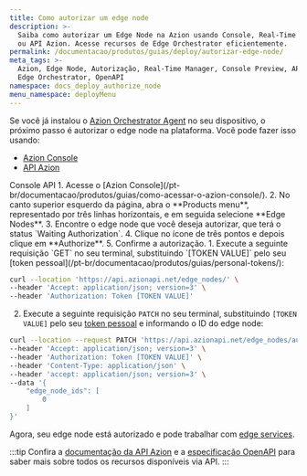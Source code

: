 ```yaml
---
title: Como autorizar um edge node
description: >-
  Saiba como autorizar um Edge Node na Azion usando Console, Real-Time Manager
  ou API Azion. Acesse recursos de Edge Orchestrator eficientemente.
permalink: /documentacao/produtos/guias/deploy/autorizar-edge-node/
meta_tags: >-
  Azion, Edge Node, Autorização, Real-Time Manager, Console Preview, API Azion,
  Edge Orchestrator, OpenAPI
namespace: docs_deploy_authorize_node
menu_namespace: deployMenu
---
```




Se você já instalou o [Azion Orchestrator Agent]() no seu dispositivo, o próximo passo é autorizar o edge node na plataforma. Você pode fazer isso usando:

- [Azion Console](/pt-br/documentacao/produtos/guias/como-acessar-o-azion-console/)
- [API Azion](https://api.azion.com)

<LinkButton link="/pt-br/documentacao/produtos/guias/deploy/instalar-orchestrator-agent/" label="instalar o orchestrator agent" severity="secondary" />

<Tabs client:visible>
    <Fragment slot="tab.console">Console</Fragment>
    <Fragment slot="tab.api">API</Fragment>

<Fragment slot="panel.console">
1. Acesse o [Azion Console](/pt-br/documentacao/produtos/guias/como-acessar-o-azion-console/).
2. No canto superior esquerdo da página, abra o **Products menu**, representado por três linhas horizontais, e em seguida selecione **Edge Nodes**.
3. Encontre o edge node que você deseja autorizar, que terá o status `Waiting Authorization`.
4. Clique no ícone de três pontos e depois clique em **Authorize**.
5. Confirme a autorização.
</Fragment>

<Fragment slot="panel.api">
1. Execute a seguinte requisição `GET` no seu terminal, substituindo `[TOKEN VALUE]` pelo seu [token pessoal](/pt-br/documentacao/produtos/guias/personal-tokens/):

```bash 
curl --location 'https://api.azionapi.net/edge_nodes/' \
--header 'Accept: application/json; version=3' \
--header 'Authorization: Token [TOKEN VALUE]'
```

2. Execute a seguinte requisição `PATCH` no seu terminal, substituindo `[TOKEN VALUE]` pelo seu [token pessoal](/pt-br/documentacao/produtos/guias/personal-tokens/) e informando o ID do edge node:

```bash 
curl --location --request PATCH 'https://api.azionapi.net/edge_nodes/authorize' \
--header 'Accept: application/json; version=3' \
--header 'Authorization: Token [TOKEN VALUE]' \
--header 'Content-Type: application/json' \
--header 'accept: application/json; version=3' \
--data '{
    "edge_node_ids": [
        0
    ]
}'
```

Agora, seu edge node está autorizado e pode trabalhar com [edge services](/en/documentation/products/deploy/edge-orchestrator/edge-services/). 

:::tip
Confira a [documentação da API Azion](https://api.azion.com/) e a [especificação OpenAPI](https://github.com/aziontech/azionapi-openapi/) para saber mais sobre todos os recursos disponíveis via API.
:::
</Fragment>

</Tabs>
